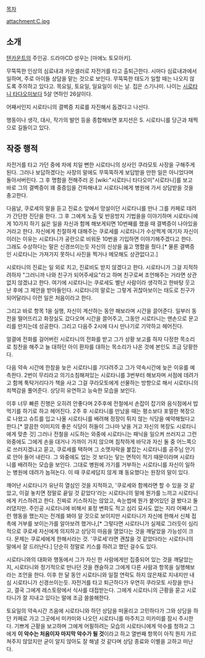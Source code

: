 [[목차]]

attachment:C.jpg

== 소개 ==
[[텐카운트]]의 주인공. 드라마CD 성우는 [마에노 토모아키].

무뚝뚝한 인상의 심료내과 카운셀러로 자전거를 타고 출퇴근한다. 시마다 심료내과에서 일하며, 주로 아이들 상담을 맡는 것으로 보인다. 무뚝뚝한 태도가 일할 때는 나오지 않도록 주의하고 있다고. 목요일, 토요일, 일요일이 쉬는 날. 집은 스기나미. 나이는 [[시로타니 타다오미]]보다 5살 연하인 26살이다.

어째서인지 시로타니의 결벽증 치료를 자진해서 돕겠다고 나선다.

행동이나 생각, 대사, 작가의 발언 등을 종합해보면 포지션은 S. 시로타니를 당근과 채찍으로 길들이고 있다.
== 작중 행적 ==
자전거를 타고 가던 중에 차에 치일 뻔한 시로타니의 상사인 쿠라모토 사장을 구해주게 된다. 그러나 보답하겠다는 사장의 말에도 무뚝뚝하게 보답받을 만한 일은 아니었다며 돌아서버린다. 그 후 명함을 전해주러 온 [wiki:"시로타니 타다오미"시로타니]를 보고 바로 그의 결벽증이 꽤 중증임을 간파해내고 시로타니에게 병원에 가서 상담받을 것을 충고한다.

다음날, 쿠로세의 말을 듣고 진료소 앞에서 망설이던 시로타니를 만나 그를 카페로 데려가 간단한 진단을 한다. 그 후 그에게 노출 및 반응방지 기법을을 이야기하며 시로타니에게 10가지 하기 싫은 일을 자신과 함께 해보게되면 10번째를 했을 때 결벽증이 나아있을 거라고 한다. 자신에게 친절하게 대해주는 쿠로세를 시로타니가 수상쩍게 여기자 자신이 이러는 이유는 시로타니가 공란으로 비워둔 10번을 기입하면 이야기해주겠다고 한다. 그래도 수상하다는 말은 신경쓰이는듯 자신의 신상을 읊고 명함을 줬다.[* 물론 결벽증인 시로타니는 가져가지 못하니 사진을 찍거나 메모해도 상관없다고.]

시로타니의 진료는 일 외로 치고, 진료비도 받지 않겠다고 한다. 시로타니가 그걸 지적하려하자 "그러니까 나와 친구가 되어주세요"라고 하며 친구로써 조언해주는 거라면 상관없지 않겠냐고 한다. 여기에 시로타니는 쿠로세도 별난 사람이라 생각하고 한바탕 웃고난 후에 그 제안을 받아들인다. 시로타니의 말로는 그렇게 귀찮아보이는 태도로 친구가 되어달라니 이런 일은 처음이라고 한다.

그리고 바로 항목 1을 실행, 자신이 계산하는 동안 해보라며 시간을 끌어준다. 일부러 동전을 떨어뜨리고 화장실도 갔다오며 시간을 끌어주고, 그동안 시로타니는 맨손으로 문고리를 만지는데 성공한다. 그리고 다음주 2시에 다시 만나기로 기약하고 헤어진다.

얼결에 전화를 걸어버린 시로타니의 전화를 받고 그가 상황 보고를 하자 다정한 목소리로 칭찬을 해주고 늘 대하던 아이 환자를 대하는 목소리가 나온 것에 본인도 조금 당황한다.

다음 약속 시간에 한참을 늦은 시로타니를 기다려주고 그가 약속시간에 늦은 이유를 예측한다. 2번이 무리라고 의기소침해져있는 시로타니를 3번부터 해보자며 서점에 데려가고 함께 툭탁거리다가 책을 사고 그걸 쿠라모토에게 선물하는 방향으로 해서 시로타니의 죄책감을 풀어준다. 상당히 유연하고 능숙한 모습을 보인다.

이후 너무 빠른 진행은 오히려 안좋다며 2주후에 전철에서 손잡이 잡기와 음식점에서 밥먹기를 하기로 하고 헤어진다. 2주 후 시로타니를 만났을 때는 평소보다 포멀한 복장으로 나왔고 슈트를 입고 나올 시로타니를 배려해 정장이 튀지 않는 식당을 예약해뒀다고 한다.[* 깔끔한 이미지의 좋은 식당이 허들이 그나마 낮을 거고 자신의 복장도 시로타니에게 맞춘 것] 그러나 전철을 시도하는 와중에 시로타니는 패닉을 일으켜 쓰러지고 그런 와중에도 그에게 손을 대거나 가까이 가지 않으며 침착하게 바닥과 자신 둘 중 어느쪽으로 쓰러지겠냐고 묻고, 쿠로세를 택하며 그 소맷자락을 붙잡는 시로타니를 공주님 안기로 안아 들어 내린다. 그 와중에도 업는 것 보다는 닿는 면적이 적기 때문이라며 시로타니를 배려하는 모습을 보인다. 그대로 병원에 가기를 거부하는 시로타니를 자신이 일하는 병원에 데려가 눕혀논다. 이 때 쿠로세답지 않게 꽤 동요했다는 원장의 말이 있다.

깨어난 시로타니가 유난히 열심인 것을 지적하고, '쿠로세와 함께라면 할 수 있을 것 같았고, 이걸 놓치면 정말로 끝일 것 같았다'라는 시로타니의 말에 뭔가를 느끼고 시로타니에게 키스하려고 한다. 진짜로 키스하지는 않았고, 속눈썹에 뭔가 붙어있던 걸 봤다고 둘러댔지만. 주인공 시로타니에 비해서 표정 변화도 적고 심리 묘사도 없는 지라 어째서 그런 행동을 했는지는 전개를 봐야 알 것으로 보이지만 시로타니가 자신에 한해서 신체 접촉에 거부를 보이는가를 알아보려 했거나,[* 그렇다면 시로타니가 실제로 그러듯이 심리적으로 쿠로세 자신에게 의지하고 상당히 마음을 열었다는 것을 깨달았을 가능성이 크다. 문제는 쿠로세에게 한해서라는 것. '쿠로세'라면 괜찮을 것 같았다라는 시로타니의 말에서 잘 드러난다.] 단순히 정말로 키스를 하려고 했던 걸수도 있다.

시로타니와의 대화와 행동에서 그가 자신 한 사람에게만 집중되어 있는 것을 깨달았는지, 시로타니와 정기적으로 만나던 것을 캔슬하고 그에게 다른 사람과 항목을 실행해보라는 조언을 한다. 이후 한 달 동안 시로타니와 일절 연락도 하지 않은채로 지내지만 내심 시로타니가 신경쓰이는듯. 자전거를 타고 퇴근하다가 우연히 쿠라모토 사장을 만나고, 결국 그에게 레스토랑에서 식사를 대접받는다. 그에게 시로타니의 근황을 묻고 시로타니가 잘 지내고 있다는 말에 조금 쓸쓸해한다.

토요일의 약속시간 즈음에 시로타니와 하던 상담을 떠올리고 고민하다가 그와 상담을 하던 카페로 가고 그곳에서 미카미와 나오던 시로타니를 마주치고 미카미를 잠시 주시한다. 기쁘게 근황을 보고하며 그에게 어필하려는 모습의 시로타니에게 악수를 청하고 그에게 '''이 악수는 처음이자 마지막 악수가 될 것'''이라고 하고 열번째 항목이 아직 뭔지 가르쳐주지 않았지만 굳이 알지 않아도 잘 해낼 것 같다며 상담 종료와 이별을 고하고 떠난다.
